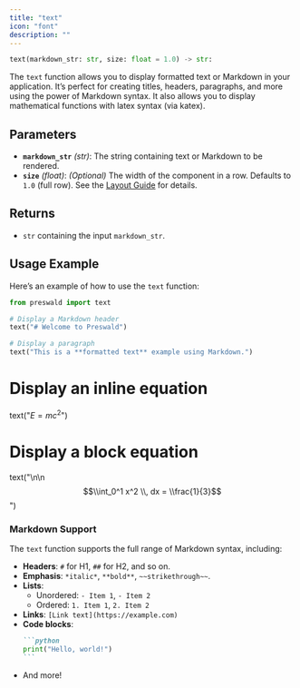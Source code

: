 ```yaml
---
title: "text"
icon: "font"
description: ""
---
```


```python
text(markdown_str: str, size: float = 1.0) -> str:
```

The `text` function allows you to display formatted text or Markdown in your application. It’s perfect for creating titles, headers, paragraphs, and more using the power of Markdown syntax. It also allows you to display mathematical functions with latex syntax (via katex).

## Parameters

- **`markdown_str`** _(str)_: The string containing text or Markdown to be rendered.
- **`size`** _(float)_: _(Optional)_ The width of the component in a row. Defaults to `1.0` (full row). See the [Layout Guide](/layout/guide) for details.

## Returns

- `str` containing the input `markdown_str`.

## Usage Example

Here’s an example of how to use the `text` function:

```python
from preswald import text

# Display a Markdown header
text("# Welcome to Preswald")

# Display a paragraph
text("This is a **formatted text** example using Markdown.")
```

# Display an inline equation
text("$E=mc^2$")

# Display a block equation
text("\n\n$$\\int_0^1 x^2 \\, dx = \\frac{1}{3}$$")

### Markdown Support

The `text` function supports the full range of Markdown syntax, including:

- **Headers**: `#` for H1, `##` for H2, and so on.
- **Emphasis**: `*italic*`, `**bold**`, `~~strikethrough~~`.
- **Lists**:
  - Unordered: `- Item 1`, `- Item 2`
  - Ordered: `1. Item 1`, `2. Item 2`
- **Links**: `[Link text](https://example.com)`
- **Code blocks**:
  ````markdown
  ```python
  print("Hello, world!")
  ```
  ````
- And more!
